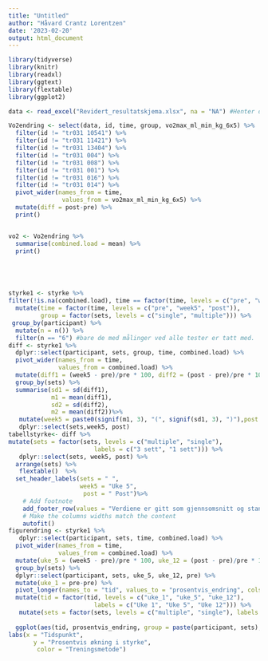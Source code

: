 ```yaml
---
title: "Untitled"
author: "Håvard Crantz Lorentzen"
date: '2023-02-20'
output: html_document
---
```

```r
library(tidyverse)
library(knitr)
library(readxl)
library(ggtext)
library(flextable)
library(ggplot2)

data <- read_excel("Revidert_resultatskjema.xlsx", na = "NA") #Henter data

Vo2endring <- select(data, id, time, group, vo2max_ml_min_kg_6x5) %>%
  filter(id != "tr031 10541") %>%
  filter(id != "tr031 11421") %>%
  filter(id != "tr031 13404") %>%
  filter(id != "tr031 004") %>%
  filter(id != "tr031 008") %>%
  filter(id != "tr031 001") %>%
  filter(id != "tr031 016") %>%
  filter(id != "tr031 014") %>%
  pivot_wider(names_from = time,
               values_from = vo2max_ml_min_kg_6x5) %>%
  mutate(diff = post-pre) %>%
  print()


vo2 <- Vo2endring %>%
  summarise(combined.load = mean) %>%
  print()





styrke1 <- styrke %>%
filter(!is.na(combined.load), time == factor(time, levels = c("pre", "week5", "post"))) %>%
  mutate(time = factor(time, levels = c("pre", "week5", "post")),
         group = factor(sets, levels = c("single", "multiple"))) %>% 
 group_by(participant) %>%
  mutate(n = n()) %>%
  filter(n == "6") #bare de med målinger ved alle tester er tatt med.
diff <- styrke1 %>%
  dplyr::select(participant, sets, group, time, combined.load) %>%
  pivot_wider(names_from = time,
              values_from = combined.load) %>%
  mutate(diff1 = (week5 - pre)/pre * 100, diff2 = (post - pre)/pre * 100)  %>%
  group_by(sets) %>%
  summarise(sd1 = sd(diff1),
            m1 = mean(diff1),
            sd2 = sd(diff2),
            m2 = mean(diff2))%>%
   mutate(week5 = paste0(signif(m1, 3), "(", signif(sd1, 3), ")"),post = paste0(signif(m2, 3), "(", signif(sd2, 3), ")")) %>%
   dplyr::select(sets,week5, post) 
tabellstyrke<- diff %>%
mutate(sets = factor(sets, levels = c("multiple", "single"), 
                        labels = c("3 sett", "1 sett"))) %>%
   dplyr::select(sets, week5, post) %>%
  arrange(sets) %>%
   flextable()  %>%
  set_header_labels(sets = " ",
                    week5 = "Uke 5", 
                     post = " Post")%>%
    # Add footnote
    add_footer_row(values = "Verdiene er gitt som gjennsomsnitt og standardavvik (SD). p < 0.01 ved pre til uke fem og uke fem til post for begge ben, p < 0.01 ved begge tidspunt for at tre sett økte mer enn fem sett", colwidths = 3) %>%
    # Make the columns widths match the content
    autofit()
figurendring <- styrke1 %>%
   dplyr::select(participant, sets, time, combined.load) %>%
  pivot_wider(names_from = time,
              values_from = combined.load) %>%
  mutate(uke_5 = (week5 - pre)/pre * 100, uke_12 = (post - pre)/pre * 100)  %>%
  group_by(sets) %>%
  dplyr::select(participant, sets, uke_5, uke_12, pre) %>%
  mutate(uke_1 = pre-pre) %>%
  pivot_longer(names_to = "tid", values_to = "prosentvis_endring", cols = c(uke_1, uke_5, uke_12)) %>%
  mutate(tid = factor(tid, levels = c("uke_1", "uke_5", "uke_12"), 
                        labels = c("Uke 1", "Uke 5", "Uke 12"))) %>%
   mutate(sets = factor(sets, levels = c("multiple", "single"), labels = c("3 sett", "1 sett"))) %>%
  
  ggplot(aes(tid, prosentvis_endring, group = paste(participant, sets), color = sets)) + geom_line() + theme_minimal() +
labs(x = "Tidspunkt",
       y = "Prosentvis økning i styrke",
        color = "Treningsmetode")
 
```